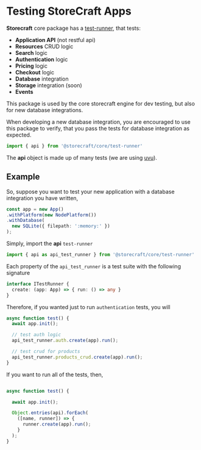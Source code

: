 # **Testing** StoreCraft Apps

**Storecraft** core package has a [test-runner](https://github.com/store-craft/storecraft/tree/main/packages/core/test-runner), that tests:
- **Application API** (not restful api) 
- **Resources** CRUD logic
- **Search** logic
- **Authentication** logic
- **Pricing** logic
- **Checkout** logic
- **Database** integration
- **Storage** integration (soon)
- **Events**

This package is used by the core storecraft engine for dev testing, but also
for new database integrations.

When developing a new database integration, you are encouraged to use this package to verify,
that you pass the tests for database integration as expected.


```ts
import { api } from '@storecraft/core/test-runner'
```

The **api** object is made up of many tests (we are using [uvu](https://github.com/lukeed/uvu)).

## Example

So, suppose you want to test your new application with a database integration you have written,

```ts
const app = new App()
.withPlatform(new NodePlatform())
.withDatabase(
  new SQLite({ filepath: ':memory:' })
);
```

Simply, import the **api** `test-runner`

```ts
import { api as api_test_runner } from '@storecraft/core/test-runner'
```

Each property of the `api_test_runner` is a test suite with the following signature

```ts
interface ITestRunner {
  create: (app: App) => { run: () => any }
}
```

Therefore, if you wanted just to run `authentication` tests, you will

```ts
async function test() {
  await app.init();

  // test auth logic
  api_test_runner.auth.create(app).run();

  // test crud for products
  api_test_runner.products_crud.create(app).run();
}
```

If you want to run all of the tests, then,

```ts

async function test() {

  await app.init();

  Object.entries(api).forEach(
    ([name, runner]) => {
      runner.create(app).run();
    }
  );
}

```